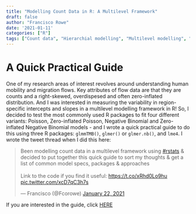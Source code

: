 ```yaml
---
title: "Modelling Count Data in R: A Multilevel Framework"
draft: false
author: "Francisco Rowe"
date: '2021-01-11'
categories: ["R"]
tags: ["Count data", "Hierarchial modelling", "Multilevel modelling", "R", "Generalised linear mixed models"]
---
```



# A Quick Practical Guide

One of my research areas of interest revolves around understanding human mobility and migration flows. Key attributes of flow data are that they are counts and a right-skewed, overdispesed and often zero-inflated distribution. And I was interested in measuring the variability in region-specific intercepts and slopes in a multilevel modelling framework in R! So, I decided to test the most commonly used R packages to fit four different variants: Poisson, Zero-inflated Poisson, Negative Binomial and Zero-inflated Negative Binomial models - and I wrote a quick practical guide to do this using three R packages: `glmmTMB()`, `glmer()` or `glmer.nb()`, and `lme4`. I wrote the tweet thread when I did this here:

<blockquote class="twitter-tweet"><p lang="en" dir="ltr">Been modelling count data in a multilevel framework using <a href="https://twitter.com/hashtag/rstats?src=hash&amp;ref_src=twsrc%5Etfw">#rstats</a> &amp; decided to put together this quick guide to sort my thoughts &amp; get a list of common model specs, packages &amp; approaches<br><br>Link to the code if you find it useful: <a href="https://t.co/xRhd0Lo9hu">https://t.co/xRhd0Lo9hu</a> <a href="https://t.co/xcD7qC3h7s">pic.twitter.com/xcD7qC3h7s</a></p>&mdash; Francisco (@Fcorowe) <a href="https://twitter.com/Fcorowe/status/1352538995964616708?ref_src=twsrc%5Etfw">January 22, 2021</a></blockquote> <script async src="https://platform.twitter.com/widgets.js" charset="utf-8"></script>

If you are interested in the guide, click [HERE](https://fcorowe.github.io/countdata_modelling/)

